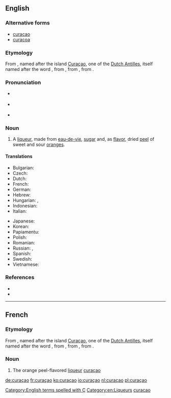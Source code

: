 {{also|Curaçao|curação|curacao}}
==English==
{{wikipedia|Curaçao liqueur|curaçao}}

===Alternative forms===
* [[curacao]]
* [[curacoa]]

===Etymology===
From {{etyl|nl|en}}, named after the island [[Curaçao]], one of the [[Dutch Antilles]], itself named after the {{etyl|pt|en}} word {{term|curação||medical cure|lang=pt}}, from {{etyl|la|en}} {{term|curatio||cure|lang=la}}, from {{term|curare||to cure|lang=la}}, from {{term|cura||care, cure|lang=la}}.

===Pronunciation===
* {{a|UK|US}} {{IPA|/ˈkjuːrəsaʊ/}}
* {{a|UK}} {{IPA|/ˈkjuːrəsəʊ/}}
* {{a|US}} {{IPA|/ˈkjuːrəsoʊ/}}

===Noun===
{{en-noun|curaçaos|-}}

# A [[liqueur]], made from [[eau-de-vie]], [[sugar]] and, as [[flavor]], dried [[peel]] of sweet and sour [[orange]]s.

====Translations====
{{trans-top|liqueur}}
* Bulgarian: {{t-|bg|кюрасо|n|tr=kjurasó}}
* Czech: {{t-|cs|Curaçao likér}}
* Dutch: {{t+|nl|curaçao|m}}
* French: {{t+|fr|curaçao|m}}
* German: {{t+|de|Curaçao|m}}
* Hebrew: {{t-|he|קוראסאו}}
* Hungarian: {{t-|hu|küraszó}}, {{t-|hu|narancslikőr}}
* Indonesian: {{t-|id|Curaçao}}
* Italian: {{t-|it|Curaçao|m}}
{{trans-mid}}
* Japanese: {{t-|ja|キュラソー|tr=kyurasō}}
* Korean: {{t-|ko|퀴라소|tr=kwiraso|sc=Kore}} {{qualifier|리큐어}}
* Papiamentu: {{tø|pap|Curacao likeur}}
* Polish: {{t-|pl|curacao|n}}
* Romanian: {{t-|ro|Curaçao}}
* Russian: {{t+|ru|кюрасо|m|tr=kjurasó|sc=Cyrl}} {{indeclinable}} {{qualifier|ликёр}}, {{t-|ru|кюрасао|m|tr=kjurasáo|sc=Cyrl}} {{indeclinable}} {{qualifier|ликёр}}
* Spanish: {{t-|es|Curaçao|m}}
* Swedish: {{t-|sv|Curaçao}}
* Vietnamese: {{t-|vi|Curaçao}}
{{trans-bottom}}

===References===
* {{R:Webster NCD 1967}}
* {{R:NPLarousse}}

[[Category:English terms spelled with Ç]]
[[Category:en:Liqueurs]]

----

==French==

===Etymology===
From {{etyl|nl|fr}}, named after the island [[Curaçao]], one of the [[Dutch Antilles]], itself named after the {{etyl|pt|fr}} word {{term|curação||medical cure|lang=pt}}, from {{etyl|la|fr}} {{term|curatio||cure|lang=la}}, from {{term|curare||to cure|lang=la}}, from {{term|cura||care, cure|lang=la}}.

===Noun===
{{fr-noun|m|sort=curacao}}

# The orange peel-flavored [[liqueur]] [[#English|curaçao]]

[[Category:fr:Liqueurs|curacao]]

[[de:curaçao]]
[[fr:curaçao]]
[[ko:curaçao]]
[[io:curaçao]]
[[nl:curaçao]]
[[pl:curaçao]]